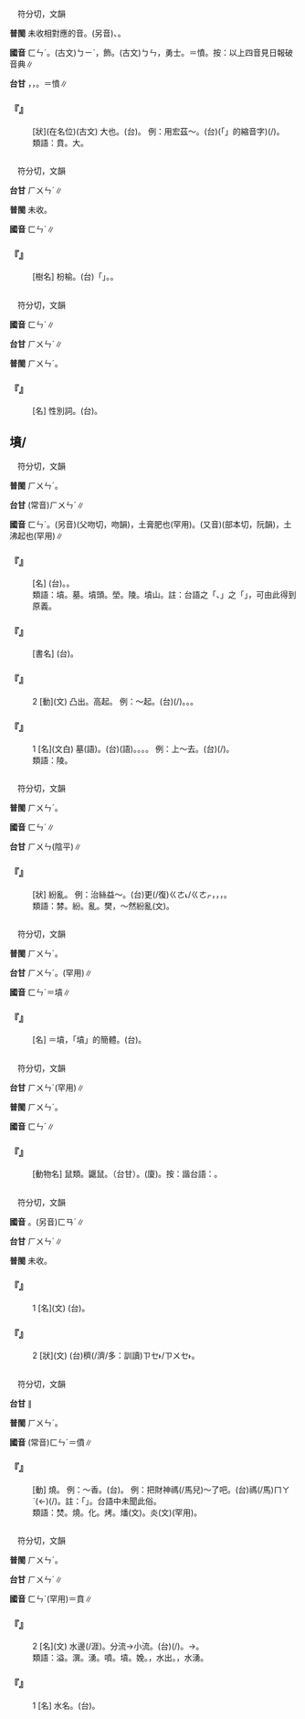 
=={{ruby|賁|ㄈㄣˊ}}==

　符分切，文韻

'''普閩''' 未收相對應的音。(另音){{ruby|賁|ㄅㄧ˪}}、{{ruby|賁|ㄆㄨㄣ}}。

'''國音''' <rt>ㄈㄣˊ</rt>。(古文)<rt>ㄅㄧˋ</rt>，{{ruby|文|ㄨㄣˋ}}飾。(古文)<rt>ㄅㄣ</rt>，勇士。{{ruby|(文)|ㄈㄣˋ}}＝憤。按：以上四音見日報破音典∥

'''台甘''' {{ruby|(文)|ㄏㄨㄣˊ}}{{ruby|。|ㄅㄧ˪}}，{{ruby|文|ㆠㄨㄣˊ}}{{ruby|飾|ㄒㄧㆤㆶ}}{{ruby|。|ㄆㄨㄣ}}，{{ruby|虎|ㄏㆦˋ}}{{ruby|賁|ㄆㄨㄣ}}。{{ruby|姓|ㄙㆥ˪/ㄒㆪ˪}}{{ruby|，|ㄏㄨㄧˊ}}{{ruby|。|ㄏㄨㄣˋ}}＝憤∥

    

==='''『{{ruby|賁|ㄈㄣˊ}}』'''===
: [狀](在名位)(古文) 大也。(台){{ruby|大|ㄉㄨㄚ˫}}。 例：用宏茲～。(台){{ruby|用|ㄧㄥ˫/ㄧㆲ˫}}{{ruby|來|ㄌㄞˊ}}{{ruby|擴|ㄎㆦㆶ}}{{ruby|充|ㄑㄧㆲ}}{{ruby|<mark>&#xffb50;</mark>|ㄐㄧㆵ}}(「{{ruby|此|ㄐㄧˋ}}{{ruby|一|ㄐㄧㆵ ͘}}」的縮音字)(/{{ruby|此|ㄐㄧㆵ}}){{ruby|個|ㆤˊ}}{{ruby|弘|ㄏㆲˊ}}{{ruby|大|ㄉㄞ˫}}。
:類語：賁。大。
:
    

=={{ruby|枌|ㄈㄣˊ}}==

　符分切，文韻

'''台甘''' <rt>ㄏㄨㄣˊ</rt>∥

'''普閩''' 未收。

'''國音''' <rt>ㄈㄣˊ</rt>∥

    

==='''『{{ruby|枌|ㄈㄣˊ}}』'''===
: [樹名] 枌榆。(台){{ruby|又|ㄧㄨ˫}}{{ruby|名|ㄇㄧㄚˊ}}「{{ruby|白|ㄅㆤㆷ ͘}}{{ruby|榆|ㄨˊ}}」。{{ruby|榆|ㄨˊ}}{{ruby|樹|ㄑㄧㄨ˫}}{{ruby|丌|ㆤ}}{{ruby|一|ㄐㄧㆵ ͘}}{{ruby|種|ㄐㄧㆲˋ}}。
    

=={{ruby|豶|ㄈㄣˊ}}==

　符分切，文韻

'''國音''' <rt>ㄈㄣˊ</rt>∥

'''台甘''' <rt>ㄏㄨㄣˊ</rt>∥

'''普閩''' <rt>ㄏㄨㄣˊ</rt>。

    

==='''『{{ruby|豶|ㄈㄣˊ}}』'''===
: [名] 性別詞。(台){{ruby|公|ㄍㄤ}}{{ruby|丌|ㆤ}}{{ruby|牲|ㄐㄧㄥ}}{{ruby|生|ㄙㆥ/ㄒㆪ}}。
    

==墳/{{ruby|<mark>&#xf934d;</mark>|ㄈㄣˊ}}==

　符分切，文韻

'''普閩''' <rt>ㄏㄨㄣˊ</rt>。

'''台甘''' (常音)<rt>ㄏㄨㄣˊ</rt>{{ruby|。|ㄏㄨㄣˋ}}∥

'''國音''' <rt>ㄈㄣˊ</rt>。(另音){{ruby|(文)|ㄈㄣˋ}}(父吻切，吻韻)，土膏肥也(罕用)。(又音){{ruby|(文)|ㄅㄣˇ}}(部本切，阮韻)，土沸起也(罕用)∥

    

==='''『{{ruby|墳|ㄈㄣˊ}}{{ruby|頭|ㄊㄡˊ}}{{ruby|兒|ㄦ}}』'''===
: [名] (台){{ruby|墓|ㆠㆲ˫/ㆠㆦ˫}}{{ruby|堆|ㄉㄨㄧ}}。{{ruby|墓|ㆠㆲ˫/ㆠㆦ˫}}{{ruby|龜|ㄍㄨ}}。
:類語：墳。墓。墳頭。塋。陵。墳山。註：台語之「{{ruby|出|ㄘㄨㆵ}}{{ruby|山|ㄙㄨㆩ}}、{{ruby|出|ㄘㄨㆵ}}{{ruby|殯|ㄅㄧㄣ˪}}」之「{{ruby|山|ㄙㄨㆩ}}」，可由此得到原義。
:
    

==='''『{{ruby|墳|ㄈㄣˊ}}{{ruby|典|ㄉㄧㄢˇ}}』'''===
: [書名] (台){{ruby|三|ㄙㆰ}}{{ruby|墳|ㄏㄨㄣˊ}}{{ruby|五|ㄫㆦˋ}}{{ruby|典|ㄉㄧㄢˋ}}。
    

==='''『{{ruby|墳|ㄈㄣˊ}}』'''===
:2  [動](文) 凸出。高起。 例：～起。(台){{ruby|塗|ㄊㆦˊ}}{{ruby|墳|ㄏㄨㄣˊ}}{{ruby|→|ㄅㄨㄣ˫}}{{ruby|懸|ㄍㄨㄢˊ}}{{ruby|懸|ㄍㄨㄢˊ}}(/{{ruby|高|ㄍㄨㄢˊ}}{{ruby|高|ㄍㄨㄢˊ}})。{{ruby|增|ㄐㄧㄥ˫}}{{ruby|高|ㄍㄨㄢˊ}}。{{ruby|凸|ㄆㆲ˪}}{{ruby|起|·ㄎㄧˋ}}。
    

==='''『{{ruby|墳|ㄈㄣˊ}}』'''===
:1  [名](文白) 墓(語)。(台){{ruby|墓|ㆠㆲ˫/ㆠㆦ˫}}(語)。{{ruby|墓|ㆠㆲ˫}}{{ruby|仔|ㄚ}}{{ruby|堆|ㄉㄨㄧ}}。{{ruby|墓|ㆠㆲ˫}}{{ruby|龜|ㄍㄨ}}。{{ruby|風|ㄏㆲ}}{{ruby|水|ㄙㄨㄧˋ}}。 例：上～去。(台){{ruby|去|ㄎㄧ˪}}{{ruby|上|ㄐㄧㆧ˫/ㄑㄧㆧ˫}}(/{{ruby|培|ㄅㄨㆤˊ}}{{ruby|→|ㄅㄨㆤ˫}}){{ruby|墓|ㆠㆲ˫/ㆠㆦ˫}}。
:類語：陵。
:
    

=={{ruby|棼|ㄈㄣˊ}}==

　符分切，文韻

'''普閩''' <rt>ㄏㄨㄣˊ</rt>。

'''國音''' <rt>ㄈㄣˊ</rt>∥

'''台甘''' <rt>ㄏㄨㄣ</rt>(陰平)∥

    

==='''『{{ruby|棼|ㄈㄣˊ}}』'''===
: [狀] 紛亂。 例：治絲益～。(台){{ruby|<mark>&#xffa49;</mark>|ㆠㆤㆷ/ㆠㄨㆤㆷ}}{{ruby|理|ㄌㄧˋ}}{{ruby|絲|ㄒㄧ}}{{ruby|付|ㄏㆦ˫}}{{ruby|直|ㄉㄧㆵ ͘}}{{ruby|顛|ㄉㄧㄢ}}{{ruby|倒|ㄉㄜ˪}}更(/復)<rt>ㄍㄜ˪/ㄍㄜㆷ</rt>{{ruby|較|ㄎㄚㆷ}}{{ruby|亂|ㄌㄨㄢ˫}}{{ruby|去|ㄎㄧ˪}}，{{ruby|愈|ㄌㄨˋ/ㆡㄨˋ}}{{ruby|<mark>&#xffa49;</mark>|ㆠㆤㆷ/ㆠㄨㆤㆷ}}{{ruby|愛|ㄞ˪}}{{ruby|伊|ㄧ}}{{ruby|直|ㄉㄧㆵ ͘}}，{{ruby|愈|ㆡㄨˋ/ㄌㄨˋ}}{{ruby|<mark>&#xffa45;</mark>|ㆠㆤ˫/ㆠㄨㆤ˫}}{{ruby|直|ㄉㄧㆵ ͘}}，{{ruby|顛|ㄉㄧㄢ}}{{ruby|倒|ㄉㄜˋ}}{{ruby|較|ㄎㄚ˪}}{{ruby|害|ㄏㄞ˫}}。
:類語：棼。紛。亂。樊，～然紛亂(文)。
:
    

=={{ruby|<mark>&#xf934d;</mark>|ㄈㄣˊ}}==

　符分切，文韻

'''普閩''' <rt>ㄏㄨㄣˊ</rt>。

'''台甘''' <rt>ㄏㄨㄣˊ</rt>。{{ruby|(文)|ㄏㄨㄣˋ}}(罕用)∥

'''國音''' <rt>ㄈㄣˊ</rt>＝墳∥

    

==='''『{{ruby|<mark>&#xf934d;</mark>|ㄈㄣˊ}}』'''===
: [名] ＝墳，「墳」的簡體。(台){{ruby|<mark>&#xf934d;</mark>|ㄏㄨㄣˊ}}。
    

=={{ruby|鼢|ㄈㄣˊ}}==

　符分切，文韻

'''台甘''' <rt>ㄏㄨㄣˊ</rt>{{ruby|。|ㄏㄨㄣˋ}}(罕用)∥

'''普閩''' <rt>ㄏㄨㄣˊ</rt>。

'''國音''' <rt>ㄈㄣˊ</rt>∥

    

==='''『{{ruby|鼢|ㄈㄣˊ}}』'''===
: [動物名] 鼠類。鼴鼠。（台甘）{{ruby|鼢|ㄏㄨㄣ}}{{ruby|→|ㆠㄨㄣ˪}}{{ruby|鼠|ㄑㄧˋ/ㄘㄨˋ}}。(廈){{ruby|<mark>&#xf9446;</mark>|ㄐㆪ}}{{ruby|鼠|ㄑㄧˋ/ㄘㄨˋ}}。按：諧台語：{{ruby|錢|ㄐㆪˊ}}{{ruby|鼠|ㄑㄧˋ/ㄘㄨˋ}}。
    

=={{ruby|蕡|ㄈㄣˊ}}==

　符分切，文韻

'''國音''' {{ruby|(文)|ㄈㄣˊ}}。(另音)<rt>ㄈㄢˊ</rt>{{ruby|、|ㄈㄣˋ}}∥

'''台甘''' <rt>ㄏㄨㄣˊ</rt>∥

'''普閩''' 未收。

    

==='''『{{ruby|蕡|ㄈㄣˊ}}』'''===
:1  [名](文) (台){{ruby|麻|ㄇㄨㄚˊ}}{{ruby|丌|ㆤ}}{{ruby|子|ㄐㄧˋ}}。
    

==='''『{{ruby|蕡|ㄈㄣˊ}}』'''===
:2  [狀](文) (台){{ruby|草|ㄘㄠˋ}}{{ruby|木|ㆠㄚㆶ ͘}}{{ruby|結|ㄍㄧㄚㆵ}}{{ruby|真|ㄐㄧㄣ}}穧(/濟/多：訓讀)<rt>ㄗㆤ˫/ㄗㄨㆤ˫</rt>{{ruby|子|ㄐㄧˋ}}{{ruby|丌|ㆤ}}{{ruby|款|ㄎㄨㄢˋ}}{{ruby|式|ㄒㄧㆤㆶ/ㄒㄧㆵ}}。
    

=={{ruby|焚|ㄈㄣˊ}}==

　符分切，文韻

'''台甘''' {{ruby|(文)|ㄏㄨㄣˊ}}∥

'''普閩''' <rt>ㄏㄨㄣˊ</rt>。

'''國音''' (常音)<rt>ㄈㄣˊ</rt>{{ruby|。|ㄈㄣˋ}}＝僨∥

    

==='''『{{ruby|焚|ㄈㄣˊ}}』'''===
: [動] 燒。 例：～香。(台){{ruby|燒|ㄒㄧㄜ}}{{ruby|香|ㄏㄧㆫ/ㄏㄧㆧ}}。 例：把財神禡(/馬兒)～了吧。(台){{ruby|將|ㄐㄧㆲ}}{{ruby|財|ㄗㄞˊ}}{{ruby|神|ㄒㄧㄣˊ}}禡(/馬)<rt>ㄇㄚˋ</rt>{{ruby|加|ㄍㄚ}}(←{{ruby|共|ㄍㄚ˫}}){{ruby|燒|ㄒㄧㄜ}}{{ruby|燒|ㄒㄧㄜ}}{{ruby|掉|ㄉㄧㄠ˪}}(/{{ruby|去|ㄎㄧ˪}})。註：「{{ruby|財|ㄗㄞˊ}}{{ruby|神|ㄒㄧㄣˊ}}{{ruby|禡|ㄇㄚˋ}}」{{ruby|是|ㄒㄧ˫}}{{ruby|祭|ㄗㆤ˪}}{{ruby|祀|ㄙㄨ˫}}{{ruby|用|ㄧㄥ˫/ㄧㆲ˫}}{{ruby|紙|ㄗㄨㄚˋ}}{{ruby|印|ㄧㄣ˪}}{{ruby|財|ㄗㄞˊ}}{{ruby|神|ㄒㄧㄣˊ}}{{ruby|圖|ㄉㆦˊ}}{{ruby|像|ㄒㄧㆲ˫}}。台語中未聞此俗。
:類語：焚。燒。化。烤。燔(文)。炎(文)(罕用)。
:
    

=={{ruby|濆|ㄈㄣˊ}}==

　符分切，文韻

'''普閩''' <rt>ㄏㄨㄣˊ</rt>。

'''台甘''' <rt>ㄏㄨㄣˊ</rt>∥

'''國音''' <rt>ㄈㄣˊ</rt>(罕用){{ruby|。|ㄆㄣ}}＝賁∥

    

==='''『{{ruby|濆|ㄈㄣˊ}}』'''===
:2  [名](文) 水邊(/涯)。分流→小流。(台){{ruby|水|ㄗㄨㄧˋ}}{{ruby|邊|ㄅㆪ}}(/{{ruby|涯|ㆣㄞˊ/ㆣㄚˊ}})。{{ruby|分|ㄏㄨㄣ}}{{ruby|流|ㄌㄧㄨˊ}}→{{ruby|細|ㄙㄨㆤ˪/ㄙㆤ˪}}{{ruby|流|ㄌㄧㄨˊ}}。
:類語：溢。潠。湧。噴。墳。娩。{{ruby|<mark>&#xffa6a;</mark>|ㄉㄚˊ}}，水出。{{ruby|湓|ㄆㄣˊ}}，水湧。
:
    

==='''『{{ruby|濆|ㄈㄣˊ}}』'''===
:1  [名] 水名。(台){{ruby|水|ㄗㄨㄧˋ}}{{ruby|名|ㄇㄧㄚˊ}}。
    
